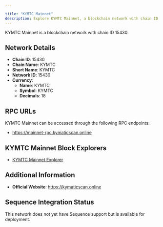 ```yaml
---

title: "KYMTC Mainnet"
description: Explore KYMTC Mainnet, a blockchain network with chain ID 15430. Learn about its native currency, KYMTC, and how to interact with the network.
---
```




KYMTC Mainnet is a blockchain network with chain ID 15430.

## Network Details

- **Chain ID**: 15430
- **Chain Name**: KYMTC
- **Short Name**: KYMTC
- **Network ID**: 15430
- **Currency**: 
  - **Name**: KYMTC
  - **Symbol**: KYMTC
  - **Decimals**: 18

## RPC URLs

KYMTC Mainnet can be accessed through the following RPC endpoints:

- https://mainnet-rpc.kymaticscan.online

## KYMTC Mainnet Block Explorers

- [KYMTC Mainnet Explorer](https://kymaticscan.online)

## Additional Information

- **Official Website**: https://kymaticscan.online

## Sequence Integration Status

This network does not yet have Sequence support but is available for deployment.
